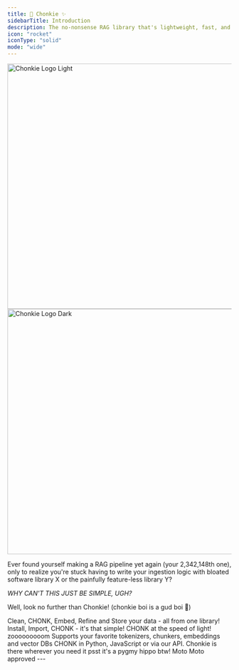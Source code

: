 ```yaml
---
title: 🦛 Chonkie ✨
sidebarTitle: Introduction
description: The no-nonsense RAG library that's lightweight, fast, and ready to CHONK your texts!
icon: "rocket"
iconType: "solid"
mode: "wide"
---
```


<div className="flex justify-center">
  <img
    className="block dark:hidden"
    src="/assets/logo/chonkie_logo_br_transparent_bg.png"
    alt="Chonkie Logo Light"
    noZoom
    height="550"
    width="550"
  />
  <img
    className="hidden dark:block"
    src="/assets/logo/chonkie_logo_br_transparent_bg.png"
    alt="Chonkie Logo Dark"
    noZoom
    height="550"
    width="550"
  />
</div>

Ever found yourself making a RAG pipeline yet again (your 2,342,148th one), only to realize you're stuck having to write your ingestion logic with bloated software library X or the painfully feature-less library Y?

_WHY CAN'T THIS JUST BE SIMPLE, UGH?_

Well, look no further than Chonkie! (chonkie boi is a gud boi 🦛)

<CardGroup cols={2}>
  <Card title="Feature-rich" icon="puzzle-piece">
    Clean, CHONK, Embed, Refine and Store your data - all from one library!
  </Card>
  <Card title="Easy to use" icon="wand-magic-sparkles">
    Install, Import, CHONK - it's that simple!
  </Card>
  <Card title="Lightning Fast" icon="bolt">
    CHONK at the speed of light! zooooooooom
  </Card>
  <Card title="Wide Support" icon="globe">
    Supports your favorite tokenizers, chunkers, embeddings and vector DBs
  </Card>
  <Card title="Versatile" icon="gear">
    CHONK in Python, JavaScript or via our API. Chonkie is there wherever you
    need it
  </Card>
  <Card title="Cute Mascot" icon="hippo">
    psst it's a pygmy hippo btw! Moto Moto approved
  </Card>
</CardGroup>
---
